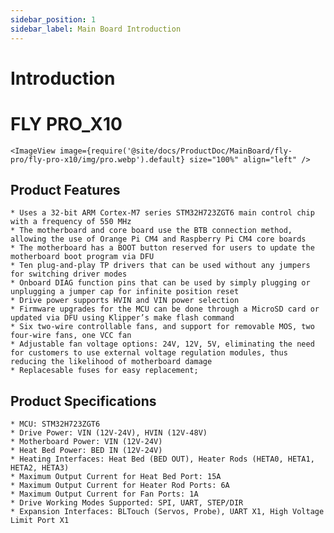 ```yaml
---
sidebar_position: 1
sidebar_label: Main Board Introduction
---
```




# Introduction

# FLY PRO_X10


    <ImageView image={require('@site/docs/ProductDoc/MainBoard/fly-pro/fly-pro-x10/img/pro.webp').default} size="100%" align="left" />

## Product Features

    * Uses a 32-bit ARM Cortex-M7 series STM32H723ZGT6 main control chip with a frequency of 550 MHz
    * The motherboard and core board use the BTB connection method, allowing the use of Orange Pi CM4 and Raspberry Pi CM4 core boards
    * The motherboard has a BOOT button reserved for users to update the motherboard boot program via DFU
    * Ten plug-and-play TP drivers that can be used without any jumpers for switching driver modes
    * Onboard DIAG function pins that can be used by simply plugging or unplugging a jumper cap for infinite position reset
    * Drive power supports HVIN and VIN power selection
    * Firmware upgrades for the MCU can be done through a MicroSD card or updated via DFU using Klipper’s make flash command
    * Six two-wire controllable fans, and support for removable MOS, two four-wire fans, one VCC fan
    * Adjustable fan voltage options: 24V, 12V, 5V, eliminating the need for customers to use external voltage regulation modules, thus reducing the likelihood of motherboard damage
    * Replacesable fuses for easy replacement;

## Product Specifications

    * MCU: STM32H723ZGT6
    * Drive Power: VIN (12V-24V), HVIN (12V-48V)
    * Motherboard Power: VIN (12V-24V)
    * Heat Bed Power: BED IN (12V-24V)
    * Heating Interfaces: Heat Bed (BED OUT), Heater Rods (HETA0, HETA1, HETA2, HETA3)
    * Maximum Output Current for Heat Bed Port: 15A
    * Maximum Output Current for Heater Rod Ports: 6A
    * Maximum Output Current for Fan Ports: 1A
    * Drive Working Modes Supported: SPI, UART, STEP/DIR
    * Expansion Interfaces: BLTouch (Servos, Probe), UART X1, High Voltage Limit Port X1


